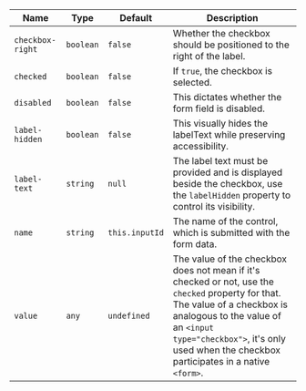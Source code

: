 
  | Name | Type | Default | Description |
| --- | --- | --- | --- |
| `checkbox-right` | `boolean` | `false` | Whether the checkbox should be positioned to the right of the label. |
| `checked` | `boolean` | `false` | If `true`, the checkbox is selected. |
| `disabled` | `boolean` | `false` | This dictates whether the form field is disabled. |
| `label-hidden` | `boolean` | `false` | This visually hides the labelText while preserving accessibility. |
| `label-text` | `string` | `null` | The label text must be provided and is displayed beside the checkbox, use the `labelHidden` property to control its visibility. |
| `name` | `string` | `this.inputId` | The name of the control, which is submitted with the form data. |
| `value` | `any` | `undefined` | The value of the checkbox does not mean if it's checked or not, use the `checked` property for that.  The value of a checkbox is analogous to the value of an `<input type="checkbox">`, it's only used when the checkbox participates in a native `<form>`. |

